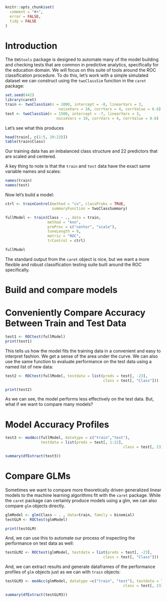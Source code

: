 <!--
%\VignetteEngine{knitr}
%\VignetteIndexEntry{Simulated Data}
-->

```r
knitr::opts_chunk$set(
  comment = "#>",
  error = FALSE,
  tidy = FALSE
)

```

# Introduction

The `EWStools` package is designed to automate many of the model building and 
checking tests that are common in predictive analytics, specifically for the 
education domain. We will focus on this suite of tools around the ROC classification 
procedure. To do this, let's work with a simple simulated dataset we can 
construct using the `twoClassSim` function in the `caret` package:

```r
set.seed(442)
library(caret)
train <- twoClassSim(n = 1000, intercept = -8, linearVars = 3, 
                        noiseVars = 10, corrVars = 4, corrValue = 0.6)
test <- twoClassSim(n = 1500, intercept = -7, linearVars = 3, 
                       noiseVars = 10, corrVars = 4, corrValue = 0.6)

```

Let's see what this produces

```r
head(train[, c(1:5, 20:23)])
table(train$Class)
```

Our training data has an imbalanced class structure and 22 predictors that are scaled 
and centered.

A key thing to note is that the `train` and `test` data have the exact same 
variable names and scales:

```r
names(train)
names(test)
```

Now let's build a model:

```r
ctrl <- trainControl(method = "cv", classProbs = TRUE, 
                     summaryFunction = twoClassSummary)

fullModel <- train(Class ~ ., data = train, 
                   method = "knn", 
                   preProc = c("center", "scale"), 
                   tuneLength = 8, 
                   metric = "ROC", 
                   trControl = ctrl)

fullModel

```

The standard output from the `caret` object is nice, but we want a more flexible 
and robust classification testing suite built around the ROC specifically. 

# Build and compare models 

# Conveniently Compare Accuracy Between Train and Test Data

```r
test1 <- ROCtest(fullModel)
print(test1)
```

This tells us how the model fits the training data in a convenient and easy to 
interpret fashion. We get a sense of the area under the curve. We can also use 
the same function to evaluate performance on the test data using a named list of 
new data:

```r
test2 <- ROCtest(fullModel, testdata = list(preds = test[, -23], 
                                            class = test[, "Class"]))

print(test2)
```

As we can see, the model performs less effectively on the test data. But, what 
if we want to compare many models?


# Model Accuracy Profiles

```r
test3 <- modAcc(fullModel, datatype = c("train","test"), 
                testdata = list(preds = test[, 1:22], 
                                                     class = test[, 23]))

summary(dfExtract(test3))
```


# Compare GLMs

Sometimes we want to compare more theoretically driven generalized linear models to 
the machine learning algorithms fit with the `caret` package. While the `caret` package 
can certainly produce models using a glm, we can also compare `glm` objects directly. 


```r
glmModel <- glm(Class ~ . , data=train, family = binomial)
testGLM <- ROCtest(glmModel)
```

```r
print(testGLM)
```


And, we can use this to automate our process of inspecting the performance on 
test data as well:

```r
testGLM2 <- ROCtest(glmModel, testdata = list(preds = test[, -23], 
                                            class = test[, "Class"]))


```

And, we can extract results and generate dataframes of the performance profiles of 
`glm` objects just as we can with `train` objects:

```r
testGLM3 <- modAcc(glmModel, datatype =c("train", "test"), testdata = list(preds = test[, 1:22], 
                                                     class = test[, 23]))

summary(dfExtract(testGLM3))
```


